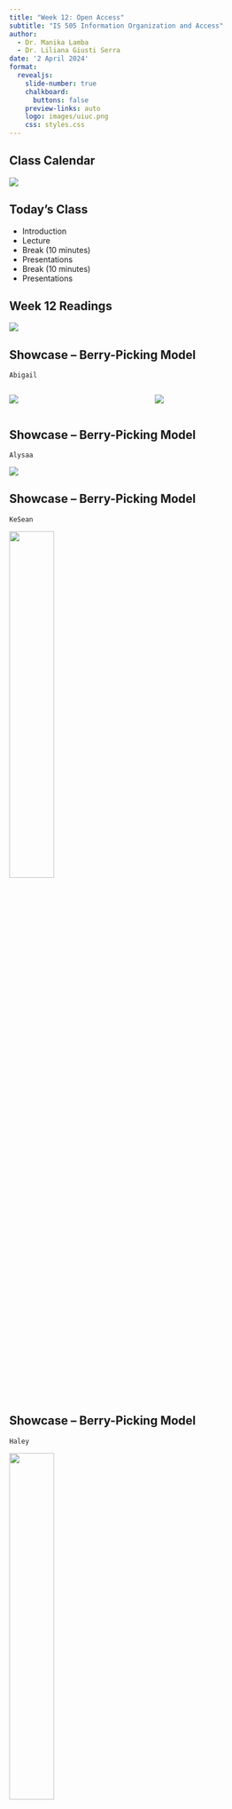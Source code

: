 ```yaml
---
title: "Week 12: Open Access"
subtitle: "IS 505 Information Organization and Access"
author: 
  - Dr. Manika Lamba
  - Dr. Liliana Giusti Serra
date: '2 April 2024'
format:
  revealjs: 
    slide-number: true
    chalkboard: 
      buttons: false
    preview-links: auto
    logo: images/uiuc.png
    css: styles.css
---
```


## Class Calendar

![](images/calendar.png){fig-align="center"}

## Today's Class

-   Introduction
-   Lecture
-   Break (10 minutes)
-   Presentations
-   Break (10 minutes)
-   Presentations

## Week 12 Readings {.smaller}

![](images/readings.png){fig-align="center"}

## Showcase -- Berry-Picking Model {.smaller}

`Abigail`

::: columns
::: {.column width="50%"}
![](images/1.png){fig-align="center"}
:::

::: {.column width="50%"}
![](images/1a.png){fig-align="center"}
:::
:::

## Showcase -- Berry-Picking Model {.smaller}

`Alysaa`

![](images/2.png){fig-align="center"}

## Showcase -- Berry-Picking Model {.smaller}

`KeSean`

![](images/3.png){fig-align="center" width="40%"}

## Showcase -- Berry-Picking Model {.smaller}

`Haley`

![](images/4.jpg){fig-align="center" width="40%"}

## Showcase -- Berry-Picking Model {.smaller}

`Delia`

![](images/5.png){fig-align="center" width="40%"}

## Showcase -- Berry-Picking Model {.smaller}

`Isabel`

![](images/6.png){fig-align="center" width="40%"}

## Showcase -- Berry-Picking Model {.smaller}

`Olivia`

![](images/7.png){fig-align="center"}

## License Categories {.smaller}

![](images/license.png){fig-align="center" width="50%"}

More: [https://youtu.be/OnmWFxlG2GA?si=7trVQjn_YFSZxOMR](https://youtu.be/OnmWFxlG2GA?si=7trVQjn_YFSZxOMR)

::: footer
Lamba, M., Madhusudhan, M. (2022). Text Data and Mining Ethics. In: Text Mining for Information Professionals. Springer, Cham. https://doi.org/10.1007/978-3-030-85085-2_11
:::

## [Creative Commons](https://creativecommons.org/share-your-work/)

![](images/cc.png){fig-align="center" width="50%"}

More: [https://youtu.be/GlAnKGBnhFY?si=uzH3lzvAdFimSv-J](https://youtu.be/GlAnKGBnhFY?si=uzH3lzvAdFimSv-J)

::: footer
https://www.dontwasteyourtime.co.uk/elearning/creative-commons-infographic-licenses-explained/
:::

## Open Access {.smaller}

::: panel-tabset
## Publications

![](images/journals.jpg){fig-align="center" width="70%"}

## Pub (cont.)

![](images/meme.jpeg){fig-align="center" width="50%"}

## Data Citation

::: columns
::: {.column width="50%"}
![](images/force2.jpg){fig-align="center"}
:::

::: {.column width="50%"}
![](images/force.jpg){fig-align="center"}
:::
:::

[*https://force11.org/info/joint-declaration-of-data-citation-principles-final/*](https://force11.org/info/joint-declaration-of-data-citation-principles-final/)

## Reproducible Research

![](images/repro.png){fig-align="center"}


## Tools

![](images/tools.png){fig-align="center"}

:::

## Reproducing Computational Studies

<iframe width="1000" height="515" src="https://www.youtube.com/embed/kfWSo0TAVKY?si=gLW1cQDAVSN21jka" title="YouTube video player" frameborder="0" allow="accelerometer; autoplay; clipboard-write; encrypted-media; gyroscope; picture-in-picture; web-share" referrerpolicy="strict-origin-when-cross-origin" allowfullscreen></iframe>

## Why is it so Difficult to Reproduce Scientific Studies?

<iframe width="1000" height="515" src="https://www.youtube.com/embed/0J5CN-8PAdU?si=miNO3j8Y15bq5pja" title="YouTube video player" frameborder="0" allow="accelerometer; autoplay; clipboard-write; encrypted-media; gyroscope; picture-in-picture; web-share" referrerpolicy="strict-origin-when-cross-origin" allowfullscreen></iframe>

## Discussion {.smaller}

`Allyson`

if there are any potential disadvantages to open access. Could a shift toward open access negatively affect the production of research? If not, why haven’t we fully made this transition?

How might the trend toward informal citation for data sharing and reuse impact efforts toward open access? If researchers aren’t being credited for their contributions, are they less likely to share their work?

`Chloe`

As librarians, how do we work towards expanding the scope of Open Access, and are there any other sources on Grey Literature?

As librarians, how do we work to help promote both formal and informal data citation, so that data sharing can be more widespread?

##  {.smaller}

::: columns
::: {.column width="50%"}
**`Group A-K (April 2)`**

1.  Avouris, Cassiani

2.  Barrett, Abigail

3.  Boyle, Nora

4.  Brown, Alyssa

5.  Carrithers, Marguerite

6.  Ding, Weiyu

7.  Eggimann, Kelsey

8.  Faro, Anika

9.  Good, Amanda

10. Harper, Evalyn

11. Harrington, KeSean

12. Kedzierski, Haley

13. Kerr-Dennhardt, Delia
:::

::: {.column width="50%"}
**`Group L-S (April 9)`**

1.  Lawless, Jessie
2.  Mason, Chloe
3.  Mullins, Logan
4.  Nagel, Nicole
5.  Parks, Ren
6.  Pihlstrom, Katherine
7.  Quintana, Kari
8.  Ryan, Isabel
9.  Shepherd, Haley
10. Smerz, Allyson
11. Steiner, Madeline
12. Streeter, Olivia
:::
:::

## Upcoming Deadlines {.smaller}

`Weekly Discussion Post`

-   Week 13: AI for Information Organization \[**April 9, 2024 (Sunday) by 11:59 PM**\]

`Start Prepping for:`

-   *Group L-S Final Project Presentation* **(April 9)**
-   *Professional engagement post* **(April 9)**
-   *Technical learning post* **(April 23)**
-   *Final Paper* **(April 30)**

## Next Week (April 9): Presentations + AI for Information Organization {.smaller}

![](images/week-13.png){fig-align="center"}

## Office Hours

**By appointment!**

~~Open Office Hours: **`Mondays 1-2 PM`**; **`Wednesdays 2-3 PM`**~~

::: columns
::: {.column width="50%"}
**Dr. Manika Lamba**

Email: ***manika\@illinois.edu***
:::

::: {.column width="50%"}
**Dr. Liliana Giusti Serra**

Email: ***lilianag\@illinois.edu***
:::
:::
